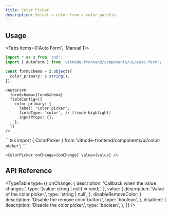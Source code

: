 ```yaml
---
title: Color Picker
description: Select a color from a color palette.
---
```


## Usage


<Tabs items={['Auto Form', 'Manual']}>
  <Tab value="Auto Form">
```ts
import * as z from 'zod';
import { AutoForm } from 'vitnode-frontend/components/ui/auto-form';
```

```ts
const formSchema = z.object({
  color_primary: z.string(),
});
```

```tsx
<AutoForm
  formSchema={formSchema}
  fieldConfig={{
    color_primary: {
      label: 'Color picker',
      fieldType: 'color', // [!code highlight]
      inputProps: {},
    },
  }}
/>
```

  </Tab>

  <Tab value="Manual">
```tsx
import { ColorPicker } from 'vitnode-frontend/components/ui/color-picker';
```

```tsx
<ColorPicker onChange={onChange} value={value} />
```

  </Tab>
</Tabs>

## API Reference


<TypeTable
  type={{
    onChange: {
      description: 'Callback when the value changes.',
      type: '(value: string | null) => void;',
    },
    value: {
      description: 'Value of the color picker.',
      type: 'string | null',
    },
    disableRemoveColor: {
      description: 'Disable the remove color button.',
      type: 'boolean',
    },
    disabled: {
      description: 'Disable the color picker.',
      type: 'boolean',
    },
  }}
/>
